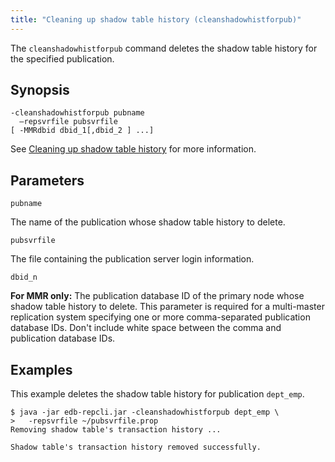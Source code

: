 ```yaml
---
title: "Cleaning up shadow table history (cleanshadowhistforpub)"
---
```


<div id="clean_shadow_table_history" class="registered_link"></div>

The `cleanshadowhistforpub` command deletes the shadow table history for the specified publication.

## Synopsis

```text
-cleanshadowhistforpub pubname
  –repsvrfile pubsvrfile
[ -MMRdbid dbid_1[,dbid_2 ] ...]
```

See [Cleaning up shadow table history](#clean_shadow_table_history) for more information.

## Parameters

`pubname`

The name of the publication whose shadow table history to delete.

`pubsvrfile`

The file containing the publication server login information.

`dbid_n`

**For MMR only:** The publication database ID of the primary node whose shadow table history to delete. This parameter is required for a multi-master replication system specifying one or more comma-separated publication database IDs. Don't include white space between the comma and publication database IDs.

## Examples

This example deletes the shadow table history for publication `dept_emp`.

```text
$ java -jar edb-repcli.jar -cleanshadowhistforpub dept_emp \
>   -repsvrfile ~/pubsvrfile.prop
Removing shadow table's transaction history ...

Shadow table's transaction history removed successfully.
```
